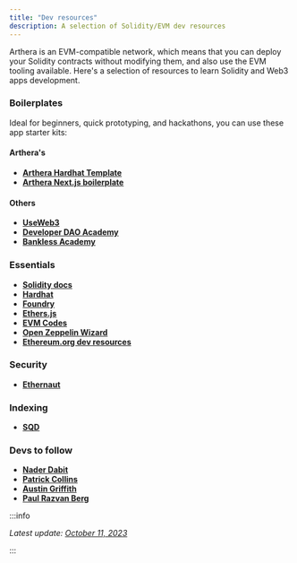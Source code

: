 ```yaml
---
title: "Dev resources"
description: A selection of Solidity/EVM dev resources
---
```


Arthera is an EVM-compatible network, which means that you can deploy your Solidity contracts without modifying them, and also use the EVM tooling available. Here's a selection of resources to learn Solidity and Web3 apps development.

### Boilerplates

Ideal for beginners, quick prototyping, and hackathons, you can use these app starter kits:

#### Arthera's

- [**Arthera Hardhat Template**](https://github.com/artheranet/arthera-hardhat-template)
- [**Arthera Next.js boilerplate**](https://github.com/artheranet/arthera-nextjs-boilerplate)

#### Others

- [**UseWeb3**](https://www.useweb3.xyz/)
- [**Developer DAO Academy**](https://academy.developerdao.com/)
- [**Bankless Academy**](https://app.banklessacademy.com/)

### Essentials

- [**Solidity docs**](https://docs.soliditylang.org/en/latest/)
- [**Hardhat**](https://hardhat.org/)
- [**Foundry**](https://book.getfoundry.sh/)
- [**Ethers.js**](https://docs.ethers.org/v6/)
- [**EVM Codes**](https://www.evm.codes)
- [**Open Zeppelin Wizard**](https://wizard.openzeppelin.com/)
- [**Ethereum.org dev resources**](https://ethereum.org/en/developers/)

### Security

- [**Ethernaut**](https://ethernaut.openzeppelin.com/)

### Indexing

- [**SQD**](https://docs.sqd.dev/subsquid-network/reference/evm-networks/)

### Devs to follow

- [**Nader Dabit**](https://twitter.com/dabit3)
- [**Patrick Collins**](https://twitter.com/PatrickAlphaC)
- [**Austin Griffith**](https://twitter.com/austingriffith)
- [**Paul Razvan Berg**](https://twitter.com/PaulRBerg)

:::info

_Latest update: [October 11, 2023](https://github.com/artheranet/arthera-docs)_

:::
